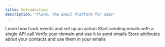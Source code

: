 ```yaml
---
title: Introduction
description: "Plunk, The Email Platform for SaaS"
---
```


<CardGroup cols={2}>
    <Card
        title="Set up an email automation"
        icon="book"
        href="/guides/setting-up-automation"
    >
        Learn how track events and set up an action
    </Card>
    <Card
        title="Transactional Emails"
        icon="paper-plane"
        href="/api-reference/transactional">
        Start sending emails with a single API call
    </Card>
    <Card
        title="Custom domain"
        icon="globe"
        href="/configuration/domain">
        Verify your domain and use it to send emails
    </Card>
    <Card
        title="Metadata"
        icon="database"
        href="/working-with-contacts/metadata">
        Store attributes about your contacts and use them in your emails
    </Card>
</CardGroup>